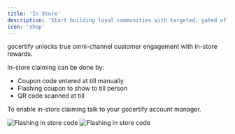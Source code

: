 ```yaml
---
title: 'In Store'
description: 'Start building loyal communities with targeted, gated offers.'
icon: 'shop'
---
```


gocertify unlocks true omni-channel customer engagement with in-store rewards.

In-store claiming can be done by:

- Coupon code entered at till manually
- Flashing coupon to show to till person
- QR code scanned at till

To enable in-store claiming talk to your gocertify account manager.


<Frame caption="..">
  <img
    className="block dark:hidden"
    src="/images/flashingInStoreCode.gif"
    alt="Flashing in store code"
  />
  <img
    className="hidden dark:block"
    src="/images/flashingInStoreCode.gif"
    alt="Flashing in store code"
  />
</Frame>